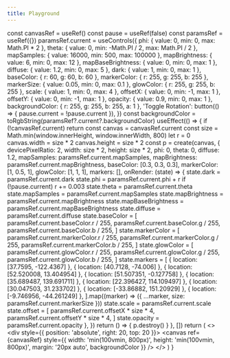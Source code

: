 ```yaml
---
title: Playground
---
```



  const canvasRef = useRef()
  const pause = useRef(false)
  const paramsRef = useRef({})
  paramsRef.current = useControls({
    phi: { value: 0, min: 0, max: Math.PI * 2 },
    theta: { value: 0, min: -Math.PI / 2, max: Math.PI / 2 },
    mapSamples: { value: 16000, min: 500, max: 100000 },
    mapBrightness: { value: 6, min: 0, max: 12 },
    mapBaseBrightness: { value: 0, min: 0, max: 1 },
    diffuse: { value: 1.2, min: 0, max: 5 },
    dark: { value: 1, min: 0, max: 1 },
    baseColor: { r: 60, g: 60, b: 60 },
    markerColor: { r: 255, g: 255, b: 255 },
    markerSize: { value: 0.05, min: 0, max: 0.1 },
    glowColor: { r: 255, g: 255, b: 255 },
    scale: { value: 1, min: 0, max: 4 },
    offsetX: { value: 0, min: -1, max: 1 },
    offsetY: { value: 0, min: -1, max: 1 },
    opacity: { value: 0.9, min: 0, max: 1 },
    backgroundColor: { r: 255, g: 255, b: 255, a: 1 },
    'Toggle Rotation': button(() => {
      pause.current = !pause.current
    }),
  })
  const backgroundColor = toRgbString(paramsRef?.current?.backgroundColor)
  useEffect(() => {
    if (!canvasRef.current) return
    const canvas = canvasRef.current
    const size = Math.min(window.innerHeight, window.innerWidth, 800)
    let r = 0
    canvas.width = size * 2
    canvas.height = size * 2
    const p = create(canvas, {
      devicePixelRatio: 2,
      width: size * 2,
      height: size * 2,
      phi: 0,
      theta: 0,
      diffuse: 1.2,
      mapSamples: paramsRef.current.mapSamples,
      mapBrightness: paramsRef.current.mapBrightness,
      baseColor: [0.3, 0.3, 0.3],
      markerColor: [1, 0.5, 1],
      glowColor: [1, 1, 1],
      markers: [],
      onRender: (state) => {
        state.dark = paramsRef.current.dark
        state.phi = paramsRef.current.phi + r
        if (!pause.current) r += 0.003
        state.theta = paramsRef.current.theta
        state.mapSamples = paramsRef.current.mapSamples
        state.mapBrightness = paramsRef.current.mapBrightness
        state.mapBaseBrightness = paramsRef.current.mapBaseBrightness
        state.diffuse = paramsRef.current.diffuse
        state.baseColor = [
          paramsRef.current.baseColor.r / 255,
          paramsRef.current.baseColor.g / 255,
          paramsRef.current.baseColor.b / 255,
        ]
        state.markerColor = [
          paramsRef.current.markerColor.r / 255,
          paramsRef.current.markerColor.g / 255,
          paramsRef.current.markerColor.b / 255,
        ]
        state.glowColor = [
          paramsRef.current.glowColor.r / 255,
          paramsRef.current.glowColor.g / 255,
          paramsRef.current.glowColor.b / 255,
        ]
        state.markers = [
          { location: [37.7595, -122.4367] },
          { location: [40.7128, -74.006] },
          { location: [52.520008, 13.404954] },
          { location: [51.507351, -0.127758] },
          { location: [35.689487, 139.691711] },
          { location: [22.396427, 114.109497] },
          { location: [30.047503, 31.233702] },
          { location: [-33.86882, 151.20929] },
          { location: [-9.746956, -44.261249] },
        ].map((marker) => ({ ...marker, size: paramsRef.current.markerSize }))
        state.scale = paramsRef.current.scale
        state.offset = [
          paramsRef.current.offsetX * size * 4,
          paramsRef.current.offsetY * size * 4,
        ]
        state.opacity = paramsRef.current.opacity
      },
    })
    return () => {
      p.destroy()
    }
  }, [])
  return (
    <>
      <div style={{ position: 'absolute', right: 20, top: 20 }}>
        <Leva fill />
      </div>
      <canvas
        ref={canvasRef}
        style={{
          width: 'min(100vmin, 800px)',
          height: 'min(100vmin, 800px)',
          margin: '20px auto',
          backgroundColor
        }}
      />
    </>
  )
}

<Page />
